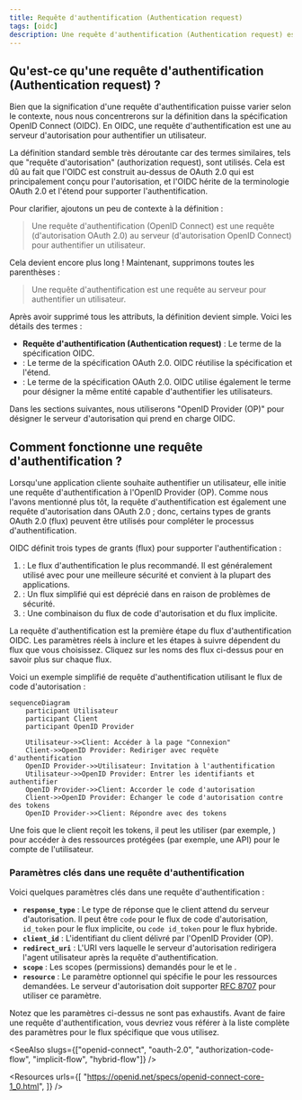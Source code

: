 ```yaml
---
title: Requête d'authentification (Authentication request)
tags: [oidc]
description: Une requête d'authentification (Authentication request) est une demande OpenID Connect (OIDC) pour authentifier un utilisateur. Elle réutilise la requête d'autorisation OAuth 2.0 et l'étend pour supporter l'authentification.
---
```


## Qu'est-ce qu'une requête d'authentification (Authentication request) ?

Bien que la signification d'une requête d'authentification puisse varier selon le contexte, nous nous concentrerons sur la définition dans la spécification OpenID Connect (OIDC). En OIDC, une requête d'authentification est une <Ref slug="authorization-request" /> au serveur d'autorisation pour authentifier un utilisateur.

La définition standard semble très déroutante car des termes similaires, tels que "requête d'autorisation" (authorization request), sont utilisés. Cela est dû au fait que l'OIDC est construit au-dessus de OAuth 2.0 qui est principalement conçu pour l'autorisation, et l'OIDC hérite de la terminologie OAuth 2.0 et l'étend pour supporter l'authentification.

Pour clarifier, ajoutons un peu de contexte à la définition :

> Une requête d'authentification (OpenID Connect) est une requête (d'autorisation OAuth 2.0) au serveur (d'autorisation OpenID Connect) pour authentifier un utilisateur.

Cela devient encore plus long ! Maintenant, supprimons toutes les parenthèses :

> Une requête d'authentification est une requête au serveur pour authentifier un utilisateur.

Après avoir supprimé tous les attributs, la définition devient simple. Voici les détails des termes :

- **Requête d'authentification (Authentication request)** : Le terme de la spécification OIDC.
- <Ref slug="authorization-request" /> : Le terme de la spécification OAuth 2.0. OIDC réutilise la spécification et l'étend.
- <Ref slug="authorization-server" /> : Le terme de la spécification OAuth 2.0. OIDC utilise également le terme <Ref slug="openid-connect" headingId="openid-provider-op" /> pour désigner la même entité capable d'authentifier les utilisateurs.

Dans les sections suivantes, nous utiliserons "OpenID Provider (OP)" pour désigner le serveur d'autorisation qui prend en charge OIDC.

## Comment fonctionne une requête d'authentification ?

Lorsqu'une application cliente souhaite authentifier un utilisateur, elle initie une requête d'authentification à l'OpenID Provider (OP). Comme nous l'avons mentionné plus tôt, la requête d'authentification est également une requête d'autorisation dans OAuth 2.0 ; donc, certains types de grants OAuth 2.0 (flux) peuvent être utilisés pour compléter le processus d'authentification.

OIDC définit trois types de grants (flux) pour supporter l'authentification :

1. <Ref slug="authorization-code-flow" /> : Le flux d'authentification le plus recommandé. Il est généralement utilisé avec <Ref slug="pkce" /> pour une meilleure sécurité et convient à la plupart des applications.
2. <Ref slug="implicit-flow" /> : Un flux simplifié qui est déprécié dans <Ref slug="oauth-2.1" /> en raison de problèmes de sécurité.
3. <Ref slug="hybrid-flow" /> : Une combinaison du flux de code d'autorisation et du flux implicite.

La requête d'authentification est la première étape du flux d'authentification OIDC. Les paramètres réels à inclure et les étapes à suivre dépendent du flux que vous choisissez. Cliquez sur les noms des flux ci-dessus pour en savoir plus sur chaque flux.

Voici un exemple simplifié de requête d'authentification utilisant le flux de code d'autorisation :

```mermaid
sequenceDiagram
    participant Utilisateur
    participant Client
    participant OpenID Provider

    Utilisateur->>Client: Accéder à la page "Connexion"
    Client->>OpenID Provider: Rediriger avec requête d'authentification
    OpenID Provider->>Utilisateur: Invitation à l'authentification
    Utilisateur->>OpenID Provider: Entrer les identifiants et authentifier
    OpenID Provider->>Client: Accorder le code d'autorisation
    Client->>OpenID Provider: Échanger le code d'autorisation contre des tokens
    OpenID Provider->>Client: Répondre avec des tokens
```

Une fois que le client reçoit les tokens, il peut les utiliser (par exemple, <Ref slug="access-token" />) pour accéder à des ressources protégées (par exemple, une API) pour le compte de l'utilisateur.

### Paramètres clés dans une requête d'authentification

Voici quelques paramètres clés dans une requête d'authentification :

- **`response_type`** : Le type de réponse que le client attend du serveur d'autorisation. Il peut être `code` pour le flux de code d'autorisation, `id_token` pour le flux implicite, ou `code id_token` pour le flux hybride.
- **`client_id`** : L'identifiant du client délivré par l'OpenID Provider (OP).
- **`redirect_uri`** : L'URI vers laquelle le serveur d'autorisation redirigera l'agent utilisateur après la requête d'authentification.
- **`scope`** : Les <Ref slug="scope">scopes</Ref> (permissions) demandés pour le <Ref slug="id-token" /> et le <Ref slug="access-token" />.
- **`resource`** : Le paramètre optionnel qui spécifie le <Ref slug="resource-indicator" /> pour les ressources demandées. Le serveur d'autorisation doit supporter [RFC 8707](https://datatracker.ietf.org/doc/html/rfc8707) pour utiliser ce paramètre.

Notez que les paramètres ci-dessus ne sont pas exhaustifs. Avant de faire une requête d'authentification, vous devriez vous référer à la liste complète des paramètres pour le flux spécifique que vous utilisez.

<SeeAlso slugs={["openid-connect", "oauth-2.0", "authorization-code-flow", "implicit-flow", "hybrid-flow"]} />

<Resources
  urls={[
    "https://openid.net/specs/openid-connect-core-1_0.html",
  ]}
/>